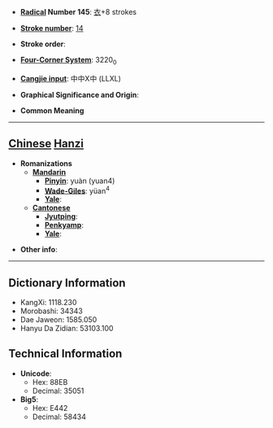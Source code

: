 * '''[[Wiktionary:Chinese radical index| Radical]] Number 145''': [[Wiktionary:Chinese radical index 衣|衣]]+8 strokes

* '''[[Wiktionary:Chinese total strokes index|Stroke number]]''': [[Wiktionary:Chinese total strokes index 14|14]]

* '''Stroke order''': 

* '''[[Wiktionary:Chinese four corner index|Four-Corner System]]''': 3220<sub>0</sub>

* '''[[Wiktionary:Chinese Cangjie index|Cangjie input]]''': 中中X中 (LLXL)

* '''Graphical Significance and Origin''': 

* '''Common Meaning'''

----

== [[Chinese]] [[Hanzi]] ==

* '''Romanizations'''
** '''[[Mandarin]]'''
*** '''[[Pinyin]]''': yuàn (yuan4)
*** '''[[Wade-Giles]]''': yüan<sup>4</sup>
*** '''[[Yale]]''': 
** '''[[Cantonese]]'''
*** '''[[Jyutping]]''':
*** '''[[Penkyamp]]''': 
*** '''[[Yale]]''': 

* '''Other info''': 

----

== Dictionary Information ==

* KangXi: 1118.230
* Morobashi: 34343
* Dae Jaweon: 1585.050
* Hanyu Da Zidian: 53103.100

== Technical Information ==

* '''Unicode''':
** Hex: 88EB
** Decimal: 35051
* '''Big5''':
** Hex: E442
** Decimal: 58434